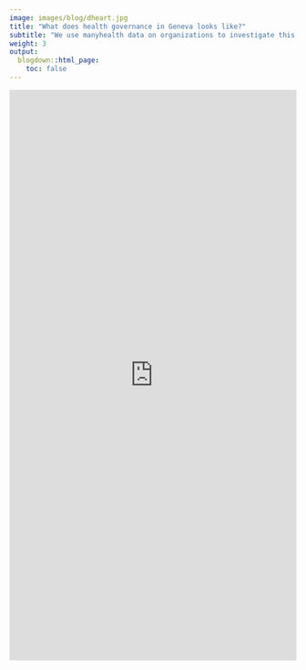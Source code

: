 ```yaml
---
image: images/blog/dheart.jpg
title: "What does health governance in Geneva looks like?"
subtitle: "We use manyhealth data on organizations to investigate this question."
weight: 3
output:
  blogdown::html_page:
    toc: false
---
```


<iframe height="1000" width="100%" frameborder="no" src="https://globalgov.github.io/manyhealth/articles/healthdata.html"> </iframe>
